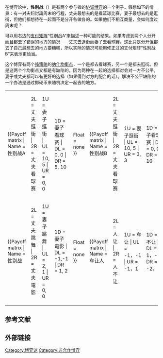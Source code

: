 {{NoteTA
|G1=博弈论
}}
{{Unreferenced|time=2013-09-12T09:29:06+00:00}}

在博弈论中，'''性别战'''（{{Lang-en|battle of the sexes / BoS}}）是有两个参与者的[[协调博弈|协调博弈]]的一个例子。假想如下的情景：有一对夫妇討論周末的行程，丈夫最想去的是看篮球比赛，妻子最想去的是逛街，但他们都想待在一起而不是分开各做各的。如果他们不相互商量，会如何度过周末呢？

可以用右边的[[支付矩阵|支付矩阵]]“性别战A”来描述一种可能的结果。如果考虑到两个人分开而且都去了错误的地方的情况——丈夫去逛街而妻子去看球赛，这比只是分开但都去了自己最想去的地方要糟糕，所以实际的情况可能用修正过的支付矩阵“性别战B”来表示更恰当。

这个博弈有两个[[纯策略|纯策略]]的[[纳什均衡点|纳什均衡点]]，一个是都去看球赛，另一个是都去逛街。但是这两个个均衡点又都是有缺陷的，因为两种在一起的选择都对会对一方不公平，妻子或丈夫都可以有更好的选择（如果得到对方的配合的话）。解决不公平缺陷的一个办法是通过掷硬币来随机决定一起去的地方。

{| style="margin: auto;"
|
{{Payoff matrix | Name = 性别战A
| 2L = 丈夫逛街 | 2R = 丈夫看球赛
| 1U = 妻子逛街 | UL = 10, 5 | UR = 0, 0
| 1D = 妻子看球赛 | DL = 0, 0 | DR = 5, 10
| Width = 300px | Float = none }}
|
{{Payoff matrix | Name = 性别战B
| 2L = 丈夫逛街 | 2R = 丈夫看球赛
| 1U = 妻子逛街 | UL = 10, 5 | UR = 3, 3
| 1D = 妻子看球赛 | DL = 0, 0 | DR = 5, 10
| Width = 300px | Float = none }}
|-
|
{{Payoff matrix | Name = 性别战
| 2L = 丈夫跳舞 | 2R = 丈夫電影
| 1U = 妻子跳舞 | UL = 2, 1 | UR = 0, 0
| 1D = 妻子電影 | DL = -1,-1 | DR = 1, 2
| Width = 300px | Float = none }}
|
{{Payoff matrix | Name = 车让人
| 2L = 人让 | 2R = 人不让
| 1U = 车让 | UL = -1，-1 | UR = -1，1
| 1D = 车不让 | DL = 1，-1 | DR = -2，-2
| Width = 300px | Float = none }}
|}

== 参考文献 ==
{{Reflist}}

== 外部链接 ==

{{博弈论}}
{{mathstub}}

[[Category:博弈论|Category:博弈论]]
[[Category:非合作博弈|Category:非合作博弈]]